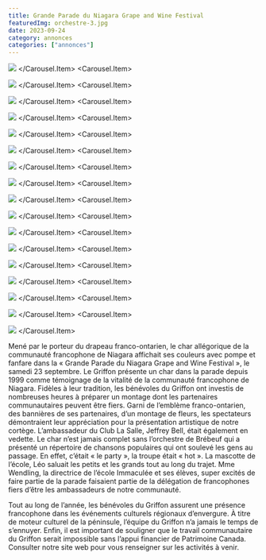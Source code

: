 ```yaml
---
title: Grande Parade du Niagara Grape and Wine Festival
featuredImg: orchestre-3.jpg
date: 2023-09-24
category: annonces
categories: ["annonces"]
---
```



<Carousel className="mb-5">
<Carousel.Item>

![](./orchestre-3.jpg)
</Carousel.Item>
<Carousel.Item>

![](./batteuse.jpg)
</Carousel.Item>
<Carousel.Item>

![](./char.jpg)
</Carousel.Item>
<Carousel.Item>

![](./drapeau-2.jpg)
</Carousel.Item>
<Carousel.Item>

![](./griffon.jpg)
</Carousel.Item>
<Carousel.Item>

![](./char-2.jpg)
</Carousel.Item>
<Carousel.Item>

![](./guitaristes.jpg)
</Carousel.Item>
<Carousel.Item>

![](./char-4.jpg)
</Carousel.Item>
<Carousel.Item>

![](./guitaristes-2.jpg)
</Carousel.Item>
<Carousel.Item>

![](./guitaristes-3.jpg)
</Carousel.Item>
<Carousel.Item>

![](./immaculee-2.jpg)
</Carousel.Item>
<Carousel.Item>

![](./immaculee-3.jpg)
</Carousel.Item>
<Carousel.Item>

![](./jefferey-2.jpg)
</Carousel.Item>
<Carousel.Item>

![](./jeffrey-4.jpg)
</Carousel.Item>
<Carousel.Item>

![](./leo.jpg)
</Carousel.Item>
<Carousel.Item>

![](./leo-2.jpg)
</Carousel.Item>
<Carousel.Item>

![](./vocalistes.jpg)
</Carousel.Item>
</Carousel>

Mené par le porteur du drapeau franco-ontarien, le char allégorique de la communauté francophone de Niagara affichait ses couleurs avec pompe et fanfare dans la « Grande Parade du Niagara Grape and Wine Festival », le samedi 23 septembre. Le Griffon présente un char dans la parade depuis 1999 comme témoignage de la vitalité de la communauté francophone de Niagara. Fidèles à leur tradition, les bénévoles du Griffon ont investis de nombreuses heures à préparer un montage dont les partenaires communautaires peuvent être fiers. Garni de l’emblème franco-ontarien, des bannières de ses partenaires, d’un montage de fleurs, les spectateurs démontraient leur appréciation pour la présentation artistique de notre cortège. L’ambassadeur du Club La Salle, Jeffrey Bell, était également en vedette. Le char n’est jamais complet sans l’orchestre de Brébeuf qui a présenté un répertoire de chansons populaires qui ont soulevé les gens au passage. En effet, c’était « le party », la troupe était « hot ».  La mascotte de l’école, Léo saluait les petits et les grands tout au long du trajet. Mme Wendling, la directrice de l’école Immaculée et ses élèves, super excités de faire partie de la parade faisaient partie de la délégation de francophones fiers d’être les ambassadeurs de notre communauté.

Tout au long de l’année, les bénévoles du Griffon assurent une présence francophone dans les événements culturels régionaux d’envergure. À titre de moteur culturel de la péninsule, l’équipe du Griffon n’a jamais le temps de s’ennuyer. Enfin, il est important de souligner que le travail communautaire du Griffon serait impossible sans l’appui financier de Patrimoine Canada. Consulter notre site web pour vous renseigner sur les activités à venir.

<Patrimoine />
